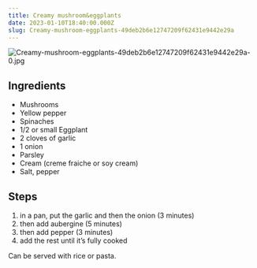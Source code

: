 ```yaml
---
title: Creamy mushroom&eggplants
date: 2023-01-10T18:40:00.000Z
slug: Creamy-mushroom-eggplants-49deb2b6e12747209f62431e9442e29a
---
```


![Creamy-mushroom-eggplants-49deb2b6e12747209f62431e9442e29a-0.jpg](./assets/Creamy-mushroom-eggplants-49deb2b6e12747209f62431e9442e29a-0.jpg)

## Ingredients

- Mushrooms
- Yellow pepper
- Spinaches
- 1/2 or small Eggplant
- 2 cloves of garlic
- 1 onion
- Parsley
- Cream (creme fraiche or soy cream)
- Salt, pepper

## Steps

1. in a pan, put the garlic and then the onion (3 minutes)
2. then add aubergine (5 minutes)
3. then add pepper (3 minutes)
4. add the rest until it’s fully cooked

Can be served with rice or pasta.
